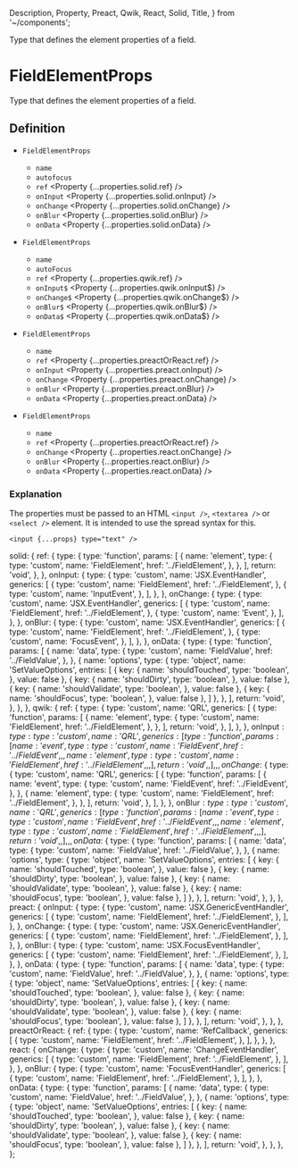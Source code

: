   Description,
  Property,
  Preact,
  Qwik,
  React,
  Solid,
  Title,
} from '~/components';

<Title>FieldElementProps</Title>
<Description>Type that defines the element properties of a field.</Description>

# FieldElementProps

Type that defines the element properties of a field.

## Definition

<Solid block>

- `FieldElementProps` <Property type="object" />
  - `name` <Property type="string" />
  - `autofocus` <Property type="boolean" />
  - `ref` <Property {...properties.solid.ref} />
  - `onInput` <Property {...properties.solid.onInput} />
  - `onChange` <Property {...properties.solid.onChange} />
  - `onBlur` <Property {...properties.solid.onBlur} />
  - `onData` <Property {...properties.solid.onData} />

</Solid>

<Qwik block>

- `FieldElementProps` <Property type="object" />
  - `name` <Property type="string" />
  - `autoFocus` <Property type="boolean" />
  - `ref` <Property {...properties.qwik.ref} />
  - `onInput$` <Property {...properties.qwik.onInput$} />
  - `onChange$` <Property {...properties.qwik.onChange$} />
  - `onBlur$` <Property {...properties.qwik.onBlur$} />
  - `onData$` <Property {...properties.qwik.onData$} />

</Qwik>

<Preact block>

- `FieldElementProps` <Property type="object" />
  - `name` <Property type="string" />
  - `ref` <Property {...properties.preactOrReact.ref} />
  - `onInput` <Property {...properties.preact.onInput} />
  - `onChange` <Property {...properties.preact.onChange} />
  - `onBlur` <Property {...properties.preact.onBlur} />
  - `onData` <Property {...properties.preact.onData} />

</Preact>

<React block>

- `FieldElementProps` <Property type="object" />
  - `name` <Property type="string" />
  - `ref` <Property {...properties.preactOrReact.ref} />
  - `onChange` <Property {...properties.react.onChange} />
  - `onBlur` <Property {...properties.react.onBlur} />
  - `onData` <Property {...properties.react.onData} />

</React>

### Explanation

The properties must be passed to an HTML `<input />`, `<textarea />` or `<select />` element. It is intended to use the spread syntax for this.

```tsx
<input {...props} type="text" />
```

  solid: {
    ref: {
      type: {
        type: 'function',
        params: [
          {
            name: 'element',
            type: {
              type: 'custom',
              name: 'FieldElement',
              href: '../FieldElement',
            },
          },
        ],
        return: 'void',
      },
    },
    onInput: {
      type: {
        type: 'custom',
        name: 'JSX.EventHandler',
        generics: [
          {
            type: 'custom',
            name: 'FieldElement',
            href: '../FieldElement',
          },
          {
            type: 'custom',
            name: 'InputEvent',
          },
        ],
      },
    },
    onChange: {
      type: {
        type: 'custom',
        name: 'JSX.EventHandler',
        generics: [
          {
            type: 'custom',
            name: 'FieldElement',
            href: '../FieldElement',
          },
          {
            type: 'custom',
            name: 'Event',
          },
        ],
      },
    },
    onBlur: {
      type: {
        type: 'custom',
        name: 'JSX.EventHandler',
        generics: [
          {
            type: 'custom',
            name: 'FieldElement',
            href: '../FieldElement',
          },
          {
            type: 'custom',
            name: 'FocusEvent',
          },
        ],
      },
    },
    onData: {
      type: {
        type: 'function',
        params: [
          {
            name: 'data',
            type: {
              type: 'custom',
              name: 'FieldValue',
              href: '../FieldValue',
            },
          },
          {
            name: 'options',
            type: {
              type: 'object',
              name: 'SetValueOptions',
              entries: [
                { 
                  key: { 
                    name: 'shouldTouched', 
                    type: 'boolean',
                  }, 
                  value: false 
                },
                { 
                  key: { 
                    name: 'shouldDirty', 
                    type: 'boolean',
                  }, 
                  value: false 
                },
                { 
                  key: { 
                    name: 'shouldValidate', 
                    type: 'boolean',
                  }, 
                  value: false 
                },
                { 
                  key: { 
                    name: 'shouldFocus', 
                    type: 'boolean',
                  }, 
                  value: false 
                },
              ]
            },
          },
        ],
        return: 'void',
      },
    },
  },
  qwik: {
    ref: {
      type: {
        type: 'custom',
        name: 'QRL',
        generics: [
          {
            type: 'function',
            params: [
              {
                name: 'element',
                type: {
                  type: 'custom',
                  name: 'FieldElement',
                  href: '../FieldElement',
                },
              },
            ],
            return: 'void',
          },
        ],
      },
    },
    onInput$: {
      type: {
        type: 'custom',
        name: 'QRL',
        generics: [
          {
            type: 'function',
            params: [
              {
                name: 'event',
                type: {
                  type: 'custom',
                  name: 'FieldEvent',
                  href: '../FieldEvent',
                },
              },
              {
                name: 'element',
                type: {
                  type: 'custom',
                  name: 'FieldElement',
                  href: '../FieldElement',
                },
              },
            ],
            return: 'void',
          },
        ],
      },
    },
    onChange$: {
      type: {
        type: 'custom',
        name: 'QRL',
        generics: [
          {
            type: 'function',
            params: [
              {
                name: 'event',
                type: {
                  type: 'custom',
                  name: 'FieldEvent',
                  href: '../FieldEvent',
                },
              },
              {
                name: 'element',
                type: {
                  type: 'custom',
                  name: 'FieldElement',
                  href: '../FieldElement',
                },
              },
            ],
            return: 'void',
          },
        ],
      },
    },
    onBlur$: {
      type: {
        type: 'custom',
        name: 'QRL',
        generics: [
          {
            type: 'function',
            params: [
              {
                name: 'event',
                type: {
                  type: 'custom',
                  name: 'FieldEvent',
                  href: '../FieldEvent',
                },
              },
              {
                name: 'element',
                type: {
                  type: 'custom',
                  name: 'FieldElement',
                  href: '../FieldElement',
                },
              },
            ],
            return: 'void',
          },
        ],
      },
    },
    onData$: {
      type: {
        type: 'function',
        params: [
          {
            name: 'data',
            type: {
              type: 'custom',
              name: 'FieldValue',
              href: '../FieldValue',
            },
          },
          {
            name: 'options',
            type: {
              type: 'object',
              name: 'SetValueOptions',
              entries: [
                { 
                  key: { 
                    name: 'shouldTouched', 
                    type: 'boolean',
                  }, 
                  value: false 
                },
                { 
                  key: { 
                    name: 'shouldDirty', 
                    type: 'boolean',
                  }, 
                  value: false 
                },
                { 
                  key: { 
                    name: 'shouldValidate', 
                    type: 'boolean',
                  }, 
                  value: false 
                },
                { 
                  key: { 
                    name: 'shouldFocus', 
                    type: 'boolean',
                  }, 
                  value: false 
                },
              ]
            },
          },
        ],
        return: 'void',
      },
    },
  },
  preact: {
    onInput: {
      type: {
        type: 'custom',
        name: 'JSX.GenericEventHandler',
        generics: [
          {
            type: 'custom',
            name: 'FieldElement',
            href: '../FieldElement',
          },
        ],
      },
    },
    onChange: {
      type: {
        type: 'custom',
        name: 'JSX.GenericEventHandler',
        generics: [
          {
            type: 'custom',
            name: 'FieldElement',
            href: '../FieldElement',
          },
        ],
      },
    },
    onBlur: {
      type: {
        type: 'custom',
        name: 'JSX.FocusEventHandler',
        generics: [
          {
            type: 'custom',
            name: 'FieldElement',
            href: '../FieldElement',
          },
        ],
      },
    },
    onData: {
      type: {
        type: 'function',
        params: [
          {
            name: 'data',
            type: {
              type: 'custom',
              name: 'FieldValue',
              href: '../FieldValue',
            },
          },
          {
            name: 'options',
            type: {
              type: 'object',
              name: 'SetValueOptions',
              entries: [
                { 
                  key: { 
                    name: 'shouldTouched', 
                    type: 'boolean',
                  }, 
                  value: false 
                },
                { 
                  key: { 
                    name: 'shouldDirty', 
                    type: 'boolean',
                  }, 
                  value: false 
                },
                { 
                  key: { 
                    name: 'shouldValidate', 
                    type: 'boolean',
                  }, 
                  value: false 
                },
                { 
                  key: { 
                    name: 'shouldFocus', 
                    type: 'boolean',
                  }, 
                  value: false 
                },
              ]
            },
          },
        ],
        return: 'void',
      },
    },
  },
  preactOrReact: {
    ref: {
      type: {
        type: 'custom',
        name: 'RefCallback',
        generics: [
          {
            type: 'custom',
            name: 'FieldElement',
            href: '../FieldElement',
          },
        ],
      },
    },
  },
  react: {
    onChange: {
      type: {
        type: 'custom',
        name: 'ChangeEventHandler',
        generics: [
          {
            type: 'custom',
            name: 'FieldElement',
            href: '../FieldElement',
          },
        ],
      },
    },
    onBlur: {
      type: {
        type: 'custom',
        name: 'FocusEventHandler',
        generics: [
          {
            type: 'custom',
            name: 'FieldElement',
            href: '../FieldElement',
          },
        ],
      },
    },
    onData: {
      type: {
        type: 'function',
        params: [
          {
            name: 'data',
            type: {
              type: 'custom',
              name: 'FieldValue',
              href: '../FieldValue',
            },
          },
          {
            name: 'options',
            type: {
              type: 'object',
              name: 'SetValueOptions',
              entries: [
                { 
                  key: { 
                    name: 'shouldTouched', 
                    type: 'boolean',
                  }, 
                  value: false 
                },
                { 
                  key: { 
                    name: 'shouldDirty', 
                    type: 'boolean',
                  }, 
                  value: false 
                },
                { 
                  key: { 
                    name: 'shouldValidate', 
                    type: 'boolean',
                  }, 
                  value: false 
                },
                { 
                  key: { 
                    name: 'shouldFocus', 
                    type: 'boolean',
                  }, 
                  value: false 
                },
              ]
            },
          },
        ],
        return: 'void',
      },
    },
  },
};
